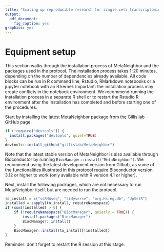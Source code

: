 ```yaml
---
title: "Scaling up reproducible research for single cell transcriptomics using MetaNeighbor (Equipment setup)"
output:
  pdf_document:
    fig_caption: yes
graphics: yes
---
```


# Equipment setup

This section walks through the installation process of MetaNeighbor and the packages used in the protocol. The installation process takes 1-20 minutes, depending on the number of dependencies already available. All code blocks can be run in R command line, Rstudio, RMarkdown notebooks or a jupyter notebook with an R kernel. Important: the installation process may create conflicts in the notebook environment. We recommend running the installation process in a separate R shell or to restart the Rstudio R environment after the installation has completed and before starting one of the procedures.

Start by installing the latest MetaNeighbor package from the Gillis lab GitHub page.

```r
if (!require("devtools")) {
  install.packages("devtools", quiet=TRUE)
}
devtools::install_github("gillislab/MetaNeighbor")
```

Note that the latest stable version of MetaNeighbor is also available through Bioconductor by running `BiocManager::install("MetaNeighbor")`. We recommend using the latest development version from Github, as some of the functionalities illustrated in this protocol require Bioconductor version 3.12 or higher to work (only available with R version 4.1 or higher).


Next, install the following packages, which are not necessary to run MetaNeighbor itself, but are needed to run the protocol.

```r
to_install = c("scRNAseq", "tidyverse", "org.Hs.eg.db", "UpSetR")
installed = sapply(to_install, requireNamespace)
if (sum(!installed) > 0) {
    if (!requireNamespace("BiocManager", quietly = TRUE)) {
        install.packages("BiocManager")
        BiocManager::install()
    }
    BiocManager::install(to_install[!installed])
}
```

Reminder: don't forget to restart the R session at this stage.
